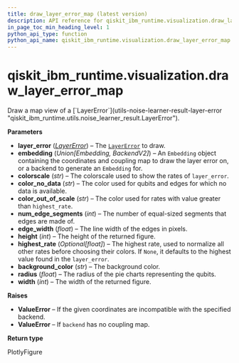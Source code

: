 ```yaml
---
title: draw_layer_error_map (latest version)
description: API reference for qiskit_ibm_runtime.visualization.draw_layer_error_map in the latest version of qiskit-ibm-runtime
in_page_toc_min_heading_level: 1
python_api_type: function
python_api_name: qiskit_ibm_runtime.visualization.draw_layer_error_map
---
```


<span id="qiskit-ibm-runtime-visualization-draw-layer-error-map" />

# qiskit\_ibm\_runtime.visualization.draw\_layer\_error\_map

<Function id="qiskit_ibm_runtime.visualization.draw_layer_error_map" isDedicatedPage={true} github="https://github.com/Qiskit/qiskit-ibm-runtime/tree/stable/0.43/qiskit_ibm_runtime/visualization/draw_layer_error.py#L30-L264" signature="draw_layer_error_map(layer_error, embedding, colorscale='Bluered', color_no_data='lightgray', color_out_of_scale='lightgreen', num_edge_segments=16, edge_width=4, height=500, highest_rate=None, background_color='white', radius=0.25, width=800)">
  Draw a map view of a [`LayerError`](utils-noise-learner-result-layer-error "qiskit_ibm_runtime.utils.noise_learner_result.LayerError").

  **Parameters**

  *   **layer\_error** ([*LayerError*](utils-noise-learner-result-layer-error "qiskit_ibm_runtime.utils.noise_learner_result.LayerError")) – The [`LayerError`](utils-noise-learner-result-layer-error "qiskit_ibm_runtime.utils.noise_learner_result.LayerError") to draw.
  *   **embedding** (*Union\[Embedding, BackendV2]*) – An `Embedding` object containing the coordinates and coupling map to draw the layer error on, or a backend to generate an `Embedding` for.
  *   **colorscale** (*str*) – The colorscale used to show the rates of `layer_error`.
  *   **color\_no\_data** (*str*) – The color used for qubits and edges for which no data is available.
  *   **color\_out\_of\_scale** (*str*) – The color used for rates with value greater than `highest_rate`.
  *   **num\_edge\_segments** (*int*) – The number of equal-sized segments that edges are made of.
  *   **edge\_width** (*float*) – The line width of the edges in pixels.
  *   **height** (*int*) – The height of the returned figure.
  *   **highest\_rate** (*Optional\[float]*) – The highest rate, used to normalize all other rates before choosing their colors. If `None`, it defaults to the highest value found in the `layer_error`.
  *   **background\_color** (*str*) – The background color.
  *   **radius** (*float*) – The radius of the pie charts representing the qubits.
  *   **width** (*int*) – The width of the returned figure.

  **Raises**

  *   **ValueError** – If the given coordinates are incompatible with the specified backend.
  *   **ValueError** – If `backend` has no coupling map.

  **Return type**

  PlotlyFigure
</Function>

